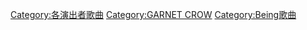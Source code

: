 [[Category:各演出者歌曲|Category:各演出者歌曲]]
[[Category:GARNET_CROW|Category:GARNET CROW]]
[[Category:Being歌曲|Category:Being歌曲]]